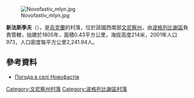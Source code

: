 [[Image:Novofastiv_mlyn.jpg|right]]

{{coord|49|34|47|N|29|26|25|E|scale:30000|display=title}}

'''新法斯季夫'''（{{lang-uk|Новофастів}}），是[[烏克蘭|烏克蘭]]的村落，位於該國西南部[[文尼察州|文尼察州]]，由[[波格列比謝區|波格列比謝區]]負責管轄，始建於1805年，面積0.43平方公里，海拔高度214米，2001年人口973，人口密度每平方公里2,241.94人。

==參考資料==
* [http://weather.in.ua/ua/vinnickaja/18295 Погода в селі Новофастів] {{Wayback|url=http://weather.in.ua/ua/vinnickaja/18295 |date=20111220100629 }}

[[Category:文尼察州村落|Category:文尼察州村落]]
[[Category:波格列比謝區村落|Category:波格列比謝區村落]]


{{Vinnytsia-geo-stub}}